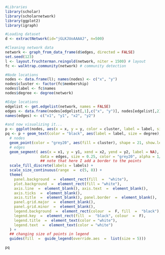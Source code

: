 

```r
#Libraries
library(scholar)
library(scholarnetwork)
library(ggplot2)
library(igraph)
```

```r
#Loading dataset
d <- extractNetwork(id="jGLKJUoAAAAJ", n=500)

#Cleaning network data
network <- graph_from_data_frame(d$edges, directed = FALSE)
set.seed(123)
l <- layout.fruchterman.reingold(network, niter = 1500) # layout
fc <- walktrap.community(network) # community detection

#Node locations
nodes <- data.frame(l); names(nodes) <- c("x", "y")
nodes$cluster <- factor(fc$membership)
nodes$label <- fc$names
nodes$degree <- degree(network)

#Edge locations
edgelist <- get.edgelist(network, names = FALSE)
edges <- data.frame(nodes[edgelist[,1],c("x", "y")], nodes[edgelist[,2],c("x", "y")])
names(edges) <- c("x1", "y1", "x2", "y2")

#and now visualizing it...
p <- ggplot(nodes, aes(x = x, y = y, color = cluster, label = label, size = degree))
pq <- p + geom_text(color = "black", aes(label = label, size = degree),show.legend = FALSE) +
  # nodes
  geom_point(color = "grey20", aes(fill = cluster), shape = 21, show.legend = FALSE, alpha = 1/2) +
  # edges
  geom_segment( aes(x = x1, y = y1, xend = x2, yend = y2, label = NA),
                data = edges, size = 0.25, color = "grey20", alpha = 1/5) +
				## note that here I add a border to the points
  scale_fill_discrete(labels = labels) +
  scale_size_continuous(range  =  c(5, 8)) +
  theme(
    panel.background  =  element_rect(fill  =  "white"),
    plot.background  =  element_rect(fill = "white"),
    axis.line  =  element_blank(), axis.text  =  element_blank(),
    axis.ticks  =  element_blank(),
    axis.title  =  element_blank(), panel.border  =  element_blank(),
    panel.grid.major  =  element_blank(),
    panel.grid.minor  =  element_blank(),
    legend.background  =  element_rect(colour  =  F, fill  =  "black"),
    legend.key  =  element_rect(fill  =  "black", colour  =  F),
    legend.title  =  element_text(color = "white"),
    legend.text  =  element_text(color = "white")
  ) +
  ## changing size of points in legend
  guides(fill  =  guide_legend(override.aes  =  list(size = 5)))

pq
```
